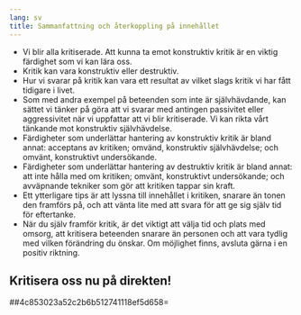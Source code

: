 ```yaml
---
lang: sv
title: Sammanfattning och återkoppling på innehållet
---
```


-   Vi blir alla kritiserade. Att kunna ta emot konstruktiv kritik är en
    viktig färdighet som vi kan lära oss.
-   Kritik kan vara konstruktiv eller destruktiv.
-   Hur vi svarar på kritik kan vara ett resultat av vilket slags kritik
    vi har fått tidigare i livet.
-   Som med andra exempel på beteenden som inte är självhävdande, kan
    sättet vi tänker på göra att vi svarar med antingen passivitet eller
    aggressivitet när vi uppfattar att vi blir kritiserade. Vi kan rikta
    vårt tänkande mot konstruktiv självhävdelse.
-   Färdigheter som underlättar hantering av konstruktiv kritik är bland
    annat: acceptans av kritiken; omvänd, konstruktiv självhävdelse; och
    omvänt, konstruktivt undersökande.
-   Färdigheter som underlättar hantering av destruktiv kritik är bland
    annat: att inte hålla med om kritiken; omvänt, konstruktivt
    undersökande; och avväpnande tekniker som gör att kritiken tappar
    sin kraft.
-   Ett ytterligare tips är att lyssna till innehållet i kritiken,
    snarare än tonen den framförs på, och att vänta lite med att svara
    för att ge sig själv tid för eftertanke.
-   När du själv framför kritik, är det viktigt att välja tid och plats
    med omsorg, att kritisera beteenden snarare än personen och att vara
    tydlig med vilken förändring du önskar. Om möjlighet finns, avsluta
    gärna i en positiv riktning.

## Kritisera oss nu på direkten!

##4c853023a52c2b6b512741118ef5d658=
